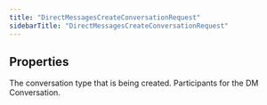 ```yaml
---
title: "DirectMessagesCreateConversationRequest"
sidebarTitle: "DirectMessagesCreateConversationRequest"
---
```


## Properties

<ResponseField name="conversationType" type="&quot;Group&quot;">
The conversation type that is being created.

</ResponseField>

<ResponseField name="message" type="any">
</ResponseField>

<ResponseField name="participantIds" type="string[]">
Participants for the DM Conversation.

</ResponseField>
